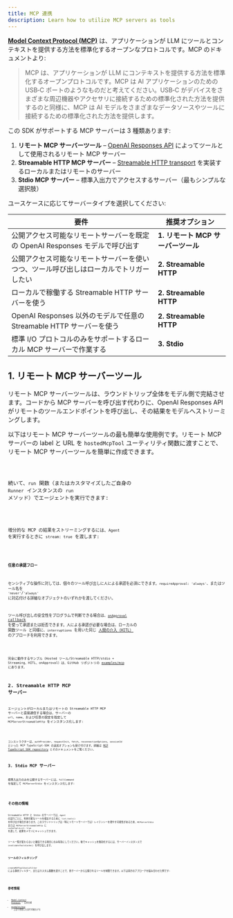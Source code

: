 ```yaml
---
title: MCP 連携
description: Learn how to utilize MCP servers as tools
---
```



[**Model Context Protocol (MCP)**](https://modelcontextprotocol.io) は、アプリケーションが LLM にツールとコンテキストを提供する方法を標準化するオープンなプロトコルです。MCP のドキュメントより:

> MCP は、アプリケーションが LLM にコンテキストを提供する方法を標準化するオープンプロトコルです。MCP は AI アプリケーションのための USB‑C ポートのようなものだと考えてください。USB‑C がデバイスをさまざまな周辺機器やアクセサリに接続するための標準化された方法を提供するのと同様に、MCP は AI モデルをさまざまなデータソースやツールに接続するための標準化された方法を提供します。

この SDK がサポートする MCP サーバーは 3 種類あります:

1. **リモート MCP サーバーツール** – [OpenAI Responses API](https://platform.openai.com/docs/guides/tools-remote-mcp) によってツールとして使用されるリモート MCP サーバー
2. **Streamable HTTP MCP サーバー** – [Streamable HTTP transport](https://modelcontextprotocol.io/docs/concepts/transports#streamable-http) を実装するローカルまたはリモートのサーバー
3. **Stdio MCP サーバー** – 標準入出力でアクセスするサーバー（最もシンプルな選択肢）

ユースケースに応じてサーバータイプを選択してください:

| 要件                                                                                   | 推奨オプション                     |
| -------------------------------------------------------------------------------------- | ---------------------------------- |
| 公開アクセス可能なリモートサーバーを既定の OpenAI Responses モデルで呼び出す           | **1. リモート MCP サーバーツール** |
| 公開アクセス可能なリモートサーバーを使いつつ、ツール呼び出しはローカルでトリガーしたい | **2. Streamable HTTP**             |
| ローカルで稼働する Streamable HTTP サーバーを使う                                      | **2. Streamable HTTP**             |
| OpenAI Responses 以外のモデルで任意の Streamable HTTP サーバーを使う                   | **2. Streamable HTTP**             |
| 標準 I/O プロトコルのみをサポートするローカル MCP サーバーで作業する                   | **3. Stdio**                       |

## 1. リモート MCP サーバーツール

リモート MCP サーバーツールは、ラウンドトリップ全体をモデル側で完結させます。コードから MCP サーバーを呼び出す代わりに、OpenAI Responses API がリモートのツールエンドポイントを呼び出し、その結果をモデルへストリーミングします。

以下はリモート MCP サーバーツールの最も簡単な使用例です。リモート MCP サーバーの label と URL を `hostedMcpTool` ユーティリティ関数に渡すことで、リモート MCP サーバーツールを簡単に作成できます。

<Code lang="typescript" code={hostedAgentExample} title="hostedAgent.ts" />

続いて、`run` 関数（またはカスタマイズしたご自身の `Runner` インスタンスの `run` メソッド）でエージェントを実行できます:

<Code
  lang="typescript"
  code={hostedExample}
  title="Hosted MCP サーバーツールで実行"
/>

増分的な MCP の結果をストリーミングするには、`Agent` を実行するときに `stream: true` を渡します:

<Code
  lang="typescript"
  code={hostedStreamExample}
  title="Hosted MCP サーバーツールで実行（ストリーミング）"
/>

#### 任意の承認フロー

センシティブな操作に対しては、個々のツール呼び出しに人による承認を必須にできます。`requireApproval: 'always'`、またはツール名を `'never'`/`'always'` に対応付ける詳細なオブジェクトのいずれかを渡してください。

ツール呼び出しの安全性をプログラムで判断できる場合は、[`onApproval` callback](https://github.com/openai/openai-agents-js/blob/main/examples/mcp/hosted-mcp-on-approval.ts) を使って承認または拒否できます。人による承認が必要な場合は、ローカルの 関数ツール と同様に、`interruptions` を用いた同じ [人間の介入（HITL）](/openai-agents-js/ja/guides/human-in-the-loop/) のアプローチを利用できます。

<Code
  lang="typescript"
  code={hostedHITLExample}
  title="Hosted MCP サーバーツールでの Human in the loop（人間の介入）"
/>

完全に動作するサンプル（Hosted ツール/Streamable HTTP/stdio + Streaming、HITL、onApproval）は、GitHub リポジトリの [examples/mcp](https://github.com/openai/openai-agents-js/tree/main/examples/mcp) にあります。

## 2. Streamable HTTP MCP サーバー

エージェントがローカルまたはリモートの Streamable HTTP MCP サーバーと直接通信する場合は、サーバーの `url`、`name`、および任意の設定を指定して `MCPServerStreamableHttp` をインスタンス化します:

<Code
  lang="typescript"
  code={streamableHttpExample}
  title="Streamable HTTP MCP サーバーで実行"
/>

コンストラクターは、`authProvider`、`requestInit`、`fetch`、`reconnectionOptions`、`sessionId` といった MCP TypeScript‑SDK の追加オプションも受け付けます。詳細は [MCP TypeScript SDK repository](https://github.com/modelcontextprotocol/typescript-sdk) とそのドキュメントをご覧ください。

## 3. Stdio MCP サーバー

標準入出力のみを公開するサーバーには、`fullCommand` を指定して `MCPServerStdio` をインスタンス化します:

<Code lang="typescript" code={stdioExample} title="Stdio MCP サーバーで実行" />

## その他の情報

Streamable HTTP と Stdio のサーバーでは、`Agent` の実行ごとに、利用可能なツールを検出するために `list_tools()` を呼び出す場合があります。このラウンドトリップは（特にリモートサーバーでは）レイテンシーを増やす可能性があるため、`MCPServerStdio` または `MCPServerStreamableHttp` に `cacheToolsList: true` を渡して、結果をメモリにキャッシュできます。

ツール一覧が変わらないと確信できる場合にのみ有効にしてください。後でキャッシュを無効化するには、サーバーインスタンスで `invalidateToolsCache()` を呼び出します。

### ツールのフィルタリング

`createMCPToolStaticFilter` による静的フィルター、またはカスタム関数を渡すことで、各サーバーから公開されるツールを制限できます。以下は両方のアプローチを組み合わせた例です:

<Code
  lang="typescript"
  code={toolFilterExample}
  title="ツールのフィルタリング"
/>

## 参考情報

- [Model Context Protocol](https://modelcontextprotocol.io/) – 公式仕様
- [examples/mcp](https://github.com/openai/openai-agents-js/tree/main/examples/mcp) – 上記で参照した実行可能なデモ
